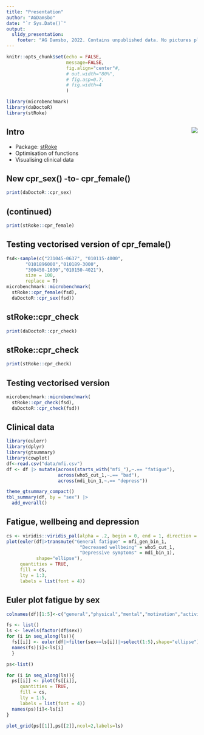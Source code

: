 ```yaml
---
title: "Presentation"
author: "AGDamsbo"
date: "`r Sys.Date()`"
output: 
  slidy_presentation:
    footer: "AG Damsbo, 2022. Contains unpublished data. No pictures please!"
---
```


```r
knitr::opts_chunk$set(echo = FALSE,
                      message=FALSE,
                      fig.align="center"#, 
                      # out.width="80%", 
                      # fig.asp=0.7, 
                      # fig.width=4
                      )
```

```r
library(microbenchmark)
library(daDoctoR)
library(stRoke)
```

## Intro <img src="man/figures/hexlogo.png" align="right" />

- Package: [stRoke](https://agdamsbo.github.io/stRoke/)
- Optimisation of functions
- Visualising clinical data

## New cpr_sex()  -to-  cpr_female()

```r
print(daDoctoR::cpr_sex)
```

## (continued)

```r
print(stRoke::cpr_female)
```


## Testing vectorised version of cpr_female()

```r
fsd<-sample(c("231045-0637", "010115-4000",
       "0101896000","010189-3000",
       "300450-1030","010150-4021"),
       size = 100,
       replace = T)
microbenchmark::microbenchmark(
  stRoke::cpr_female(fsd),
  daDoctoR::cpr_sex(fsd))
```


## stRoke::cpr_check

```r
print(daDoctoR::cpr_check)
```

## stRoke::cpr_check

```r
print(stRoke::cpr_check)
```


## Testing vectorised version

```r
microbenchmark::microbenchmark(
  stRoke::cpr_check(fsd),
  daDoctoR::cpr_check(fsd))
```

## Clinical data

```r
library(eulerr)
library(dplyr)
library(gtsummary)
library(cowplot)
df<-read.csv("data/mfi.csv")
df <- df |> mutate(across(starts_with("mfi_"),~.== "fatigue"),
                   across(who5_cut_1,~.== "bad"),
                   across(mdi_bin_1,~.== "depress"))

```

```r
theme_gtsummary_compact()
tbl_summary(df, by = "sex") |>
  add_overall()
```

## Fatigue, wellbeing and depression

```r
cs <- viridis::viridis_pal(alpha = .2, begin = 0, end = 1, direction = 1, option = "D")
plot(euler(df|>transmute("General fatigue" = mfi_gen_bin_1,
                           "Decreased wellbeing" = who5_cut_1,
                           "Depressive symptoms" = mdi_bin_1),
           shape="ellipse"),
     quantities = TRUE,
     fill = cs,
     lty = 1:3,
     labels = list(font = 4))
```


## Euler plot fatigue by sex

```r
colnames(df)[1:5]<-c("general","physical","mental","motivation","activity")

fs <- list()
ls <- levels(factor(df$sex))
for (i in seq_along(ls)){
  fs[[i]] <- euler(df|>filter(sex==ls[i])|>select(1:5),shape="ellipse")
  names(fs)[i]<-ls[i]
  }
```

```r
ps<-list()

for (i in seq_along(ls)){
  ps[[i]] <- plot(fs[[i]],
     quantities = TRUE,
     fill = cs,
     lty = 1:5,
     labels = list(font = 4))
  names(ps)[i]<-ls[i]
}
```

```r
plot_grid(ps[[1]],ps[[2]],ncol=2,labels=ls)
```



